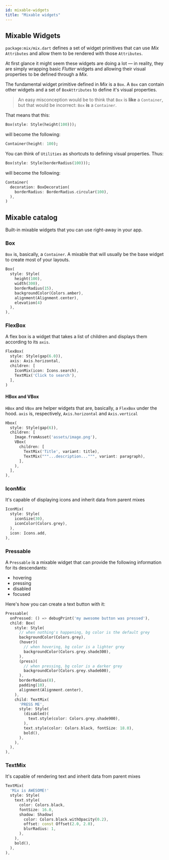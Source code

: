 ```yaml
---
id: mixable-widgets
title: "Mixable widgets"
---
```



## Mixable Widgets

`package:mix/mix.dart` defines a set of widget primitives that can use _Mix_ `Attributes` and allow them to be rendered with those `Attributes`.

At first glance it might seem these widgets are doing a lot &mdash; in reality, they are simply wrapping basic _Flutter_ widgets and allowing their visual properties to be defined through a _Mix._

The fundamental widget primitive defined in _Mix_ is a `Box`. A `Box` can contain other widgets and a set of `BoxAttributes` to define it's visual properties.

> An easy misconception would be to think that `Box` is **like** a `Container`, but that would be incorrect: `Box` **is** a `Container`.

That means that this:

```dart
Box(style: Style(height(100)));
```

will become the following:

```dart
Container(height: 100);
```

You can think of `Utilities` as shortcuts to defining visual properties. Thus:

```dart
Box(style: Style(borderRadius(100)));
```

will become the following:

```dart
Container(
  decoration: BoxDecoration(
    borderRadius: BorderRadius.circular(100),
  ),
)
```

## Mixable catalog

Built-in mixable widgets that you can use right-away in your app.

### Box

`Box` is, basically, a `Container`. A mixable that will usually be the base widget to create most of your layouts.

```dart
Box(
  style: Style(
    height(100),
    width(300),
    borderRadius(15),
    backgroundColor(Colors.amber),
    alignment(Alignment.center),
    elevation(4)
  ),
),
```

### FlexBox

A flex box is a widget that takes a list of children and displays them according to its `axis`.

```dart
FlexBox(
  style: Style(gap(6.0)),
  axis: Axis.horizontal,
  children: [
    IconMix(icon: Icons.search),
    TextMix('Click to search'),
  ],
)
```

#### HBox and VBox

`HBox` and `VBox` are helper widgets that are, basically, a `FlexBox` under the hood. `axis` is, respectively, `Axis.horizontal` and `Axis.vertical`

```dart
Hbox(
  style: Style(gap(6)),
  children: [
    Image.fromAsset('assets/image.png'),
    VBox(
      children: [
        TextMix('Title', variant: title),
        TextMix("""...description...""", variant: paragraph),
      ],
    ),
  ],
),
```

### IconMix

It's capable of displaying icons and inherit data from parent mixes

```dart
IconMix(
  style: Style(
    iconSize(30),
    iconColor(Colors.grey),
  ),
  icon: Icons.add,
),
```

### Pressable

A `Pressable` is a mixable widget that can provide the following information for its descendants:

- hovering
- pressing
- disabled
- focused

Here's how you can create a text button with it:

```dart
Pressable(
  onPressed: () => debugPrint('my awesome button was pressed'),
  child: Box(
    style: Style(
      // when nothing's happening, bg color is the default grey
      backgroundColor(Colors.grey),
      (hover)(
        // when hovering, bg color is a lighter grey
        backgroundColor(Colors.grey.shade300),
      ),
      (press)(
        // when pressing, bg color is a darker grey
        backgroundColor(Colors.grey.shade600),
      ),
      borderRadius(8),
      padding(10),
      alignment(Alignment.center),
    ),
    child: TextMix(
      'PRESS ME',
      style: Style(
        (disabled)(
          text.style(color: Colors.grey.shade900),
        ),
        text.style(color: Colors.black, fontSize: 18.0),
        bold(),
      ),
    ),
  ),
),
```

### TextMix

It's capable of rendering text and inherit data from parent mixes

```dart
TextMix(
  'Mix is AWESOME!'
  style: Style(
    text.style(
      color: Colors.black,
      fontSize: 16.0,
      shadow: Shadow(
        color: Colors.black.withOpacity(0.2),
        offset: const Offset(2.0, 2.0),
        blurRadius: 1,
      ),
    ),
    bold(),
  ),
),
```
